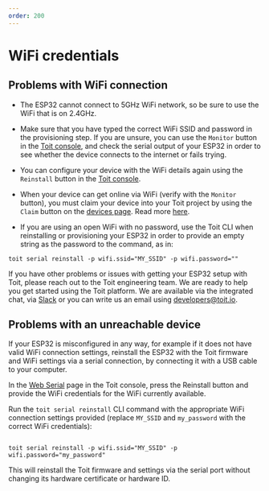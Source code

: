 ```yaml
---
order: 200
---
```


# WiFi credentials

## Problems with WiFi connection

<Expandable title="Do you have problems getting your ESP32 online with WiFi?">

<Tabs>
<Tab label="YES">

- The ESP32 cannot connect to 5GHz WiFi network, so be sure to use the WiFi that is on 2.4GHz.

- Make sure that you have typed the correct WiFi SSID and password in the provisioning step. If you are unsure, you can use the `Monitor` button in the
  [Toit console](https://console.toit.io/serial), and check the serial output of your ESP32 in order to see whether the device connects to the internet or fails trying.

- You can configure your device with the WiFi details again using the `Reinstall` button in the [Toit console](https://console.toit.io/serial).

- When your device can get online via WiFi (verify with the `Monitor` button), you must claim your device into your Toit project by using the `Claim` button on the [devices page](https://console.toit.io/devices). Read more [here](../claimtroubleshoot).

- If you are using an open WiFi with no password, use the Toit CLI when reinstalling or provisioning your ESP32 in order to provide an empty string as the password to the command, as in:

```shell
toit serial reinstall -p wifi.ssid="MY_SSID" -p wifi.password=""
```

</Tab>

<Tab label="NO">

If you have other problems or issues with getting your ESP32 setup with Toit, please reach out to the Toit engineering team. We are ready to help you get started using the Toit platform.
We are available via the integrated chat, via [Slack](https://chat.toit.io) or you can write us an email using developers@toit.io.

</Tab>

</Tabs>

</Expandable>

## Problems with an unreachable device

<Expandable title="Do you have an unreachable device?">

If your ESP32 is misconfigured in any way, for example if it does not have valid WiFi connection settings, reinstall the ESP32 with the Toit firmware
and WiFi settings via a serial connection, by connecting it with a USB cable to your computer.

<Tabs>
<Tab label="Console">

In the [Web Serial](https://console.toit.io/serial) page in the Toit console, press the Reinstall button and provide the WiFi credentials for the WiFi currently available.

</Tab>

<Tab label="CLI">

Run the `toit serial reinstall` CLI command
with the appropriate WiFi connection settings provided (replace `MY_SSID` and `my_password` with the correct WiFi credentials):

```shell

toit serial reinstall -p wifi.ssid="MY_SSID" -p wifi.password="my_password"

```

</Tab>
</Tabs>
This will reinstall the Toit firmware and settings via the serial port without changing its hardware certificate or hardware ID.

</Expandable>
